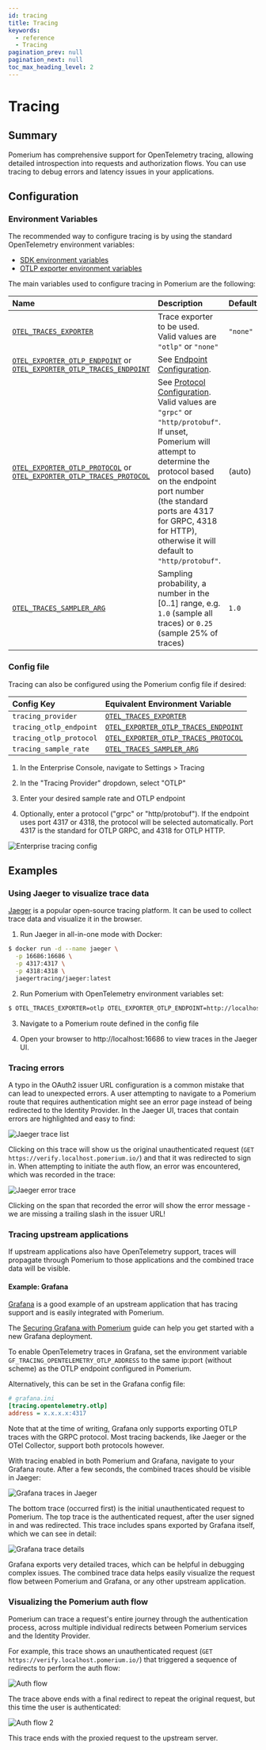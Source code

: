 ```yaml
---
id: tracing
title: Tracing
keywords:
  - reference
  - Tracing
pagination_prev: null
pagination_next: null
toc_max_heading_level: 2
---
```



# Tracing

## Summary

Pomerium has comprehensive support for OpenTelemetry tracing, allowing detailed introspection into requests and authorization flows. You can use tracing to debug errors and latency issues in your applications.

## Configuration

<Tabs>
<TabItem value="Core" label="Core">

### Environment Variables

The recommended way to configure tracing is by using the standard OpenTelemetry environment variables:

- [SDK environment variables](https://opentelemetry.io/docs/specs/otel/configuration/sdk-environment-variables/#general-sdk-configuration)
- [OTLP exporter environment variables](https://opentelemetry.io/docs/languages/sdk-configuration/otlp-exporter/)

The main variables used to configure tracing in Pomerium are the following:

| Name | Description | Default |
| :-- | :-- | :-- |
| [`OTEL_TRACES_EXPORTER`](https://opentelemetry.io/docs/specs/otel/configuration/sdk-environment-variables/#exporter-selection) | Trace exporter to be used. <br/> Valid values are `"otlp"` or `"none"` | `"none"` |
| [`OTEL_EXPORTER_OTLP_ENDPOINT`](https://opentelemetry.io/docs/languages/sdk-configuration/otlp-exporter/#otel_exporter_otlp_endpoint) or <br/> [`OTEL_EXPORTER_OTLP_TRACES_ENDPOINT`](https://opentelemetry.io/docs/languages/sdk-configuration/otlp-exporter/#otel_exporter_otlp_traces_endpoint) | See [Endpoint Configuration](https://opentelemetry.io/docs/languages/sdk-configuration/otlp-exporter/#endpoint-configuration). |
| [`OTEL_EXPORTER_OTLP_PROTOCOL`](https://opentelemetry.io/docs/languages/sdk-configuration/otlp-exporter/#otel_exporter_otlp_protocol) or <br/> [`OTEL_EXPORTER_OTLP_TRACES_PROTOCOL`](https://opentelemetry.io/docs/languages/sdk-configuration/otlp-exporter/#otel_exporter_otlp_traces_protocol) | See [Protocol Configuration](https://opentelemetry.io/docs/languages/sdk-configuration/otlp-exporter/#protocol-configuration). <br/> Valid values are `"grpc"` or `"http/protobuf"`. <br/>If unset, Pomerium will attempt to determine the protocol based on the endpoint port number (the standard ports are 4317 for GRPC, 4318 for HTTP), otherwise it will default to `"http/protobuf"`. | (auto) |
| [`OTEL_TRACES_SAMPLER_ARG`](https://opentelemetry.io/docs/languages/sdk-configuration/general/#otel_traces_sampler_arg) | Sampling probability, a number in the \[0..1\] range, e.g. `1.0` (sample all traces) or `0.25` (sample 25% of traces) | `1.0` |

### Config file

Tracing can also be configured using the Pomerium config file if desired:

| Config Key | Equivalent Environment Variable |
| :-- | :-- |
| `tracing_provider` | [`OTEL_TRACES_EXPORTER`](https://opentelemetry.io/docs/specs/otel/configuration/sdk-environment-variables/#exporter-selection) |
| `tracing_otlp_endpoint` | [`OTEL_EXPORTER_OTLP_TRACES_ENDPOINT`](https://opentelemetry.io/docs/languages/sdk-configuration/otlp-exporter/#otel_exporter_otlp_traces_endpoint) |
| `tracing_otlp_protocol` | [`OTEL_EXPORTER_OTLP_TRACES_PROTOCOL`](https://opentelemetry.io/docs/languages/sdk-configuration/otlp-exporter/#otel_exporter_otlp_traces_protocol) |
| `tracing_sample_rate` | [`OTEL_TRACES_SAMPLER_ARG`](https://opentelemetry.io/docs/languages/sdk-configuration/general/#otel_traces_sampler_arg) |

</TabItem>
<TabItem value="Enterprise" label="Enterprise">

1. In the Enterprise Console, navigate to Settings > Tracing

2. In the "Tracing Provider" dropdown, select "OTLP"

3. Enter your desired sample rate and OTLP endpoint

4. Optionally, enter a protocol ("grpc" or "http/protobuf"). If the endpoint uses port 4317 or 4318, the protocol will be selected automatically. Port 4317 is the standard for OTLP GRPC, and 4318 for OTLP HTTP.

![Enterprise tracing config](./img/tracing/tracing-otlp.png)

</TabItem>
</Tabs>

## Examples

### Using Jaeger to visualize trace data

[Jaeger](https://www.jaegertracing.io/) is a popular open-source tracing platform. It can be used to collect trace data and visualize it in the browser.

1. Run Jaeger in all-in-one mode with Docker:

```bash
$ docker run -d --name jaeger \
  -p 16686:16686 \
  -p 4317:4317 \
  -p 4318:4318 \
  jaegertracing/jaeger:latest
```

2. Run Pomerium with OpenTelemetry environment variables set:

```bash
$ OTEL_TRACES_EXPORTER=otlp OTEL_EXPORTER_OTLP_ENDPOINT=http://localhost:4317 pomerium --config path/to/your/config.yaml`
```

3. Navigate to a Pomerium route defined in the config file

4. Open your browser to http://localhost:16686 to view traces in the Jaeger UI.

### Tracing errors

A typo in the OAuth2 issuer URL configuration is a common mistake that can lead to unexpected errors. A user attempting to navigate to a Pomerium route that requires authentication might see an error page instead of being redirected to the Identity Provider. In the Jaeger UI, traces that contain errors are highlighted and easy to find:

![Jaeger trace list](./img/tracing/jaeger-trace-list-err.png)

Clicking on this trace will show us the original unauthenticated request (`GET https://verify.localhost.pomerium.io/`) and that it was redirected to sign in. When attempting to initiate the auth flow, an error was encountered, which was recorded in the trace:

![Jaeger error trace](./img/tracing/error-flow.png)

Clicking on the span that recorded the error will show the error message - we are missing a trailing slash in the issuer URL!

### Tracing upstream applications

If upstream applications also have OpenTelemetry support, traces will propagate through Pomerium to those applications and the combined trace data will be visible.

#### Example: Grafana

[Grafana](https://grafana.com/) is a good example of an upstream application that has tracing support and is easily integrated with Pomerium.

The [Securing Grafana with Pomerium](../guides/grafana.mdx) guide can help you get started with a new Grafana deployment.

To enable OpenTelemetry traces in Grafana, set the environment variable `GF_TRACING_OPENTELEMETRY_OTLP_ADDRESS` to the same ip:port (without scheme) as the OTLP endpoint configured in Pomerium.

Alternatively, this can be set in the Grafana config file:

```ini
# grafana.ini
[tracing.opentelemetry.otlp]
address = x.x.x.x:4317
```

Note that at the time of writing, Grafana only supports exporting OTLP traces with the GRPC protocol. Most tracing backends, like Jaeger or the OTel Collector, support both protocols however.

With tracing enabled in both Pomerium and Grafana, navigate to your Grafana route. After a few seconds, the combined traces should be visible in Jaeger:

![Grafana traces in Jaeger](./img/tracing/grafana-trace-list.png)

The bottom trace (occurred first) is the initial unauthenticated request to Pomerium. The top trace is the authenticated request, after the user signed in and was redirected. This trace includes spans exported by Grafana itself, which we can see in detail:

![Grafana trace details](./img/tracing/grafana-trace.png)

Grafana exports very detailed traces, which can be helpful in debugging complex issues. The combined trace data helps easily visualize the request flow between Pomerium and Grafana, or any other upstream application.

### Visualizing the Pomerium auth flow

Pomerium can trace a request's entire journey through the authentication process, across multiple individual redirects between Pomerium services and the Identity Provider.

For example, this trace shows an unauthenticated request (`GET https://verify.localhost.pomerium.io/`) that triggered a sequence of redirects to perform the auth flow:

![Auth flow](./img/tracing/auth-flow.png)

The trace above ends with a final redirect to repeat the original request, but this time the user is authenticated:

![Auth flow 2](./img/tracing/auth-flow-2.png)

This trace ends with the proxied request to the upstream server.
